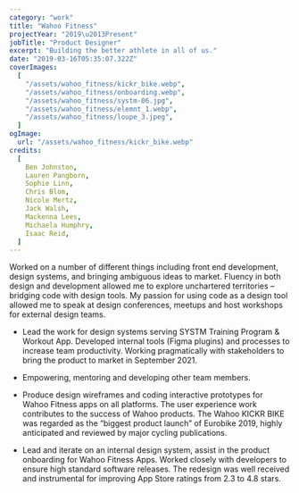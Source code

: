 ```yaml
---
category: "work"
title: "Wahoo Fitness"
projectYear: "2019\u2013Present"
jobTitle: "Product Designer"
excerpt: "Building the better athlete in all of us."
date: "2019-03-16T05:35:07.322Z"
coverImages:
  [
    "/assets/wahoo_fitness/kickr_bike.webp",
    "/assets/wahoo_fitness/onboarding.webp",
    "/assets/wahoo_fitness/systm-06.jpg",
    "/assets/wahoo_fitness/elemnt_1.webp",
    "/assets/wahoo_fitness/loupe_3.jpeg",
  ]
ogImage:
  url: "/assets/wahoo_fitness/kickr_bike.webp"
credits:
  [
    Ben Johnston,
    Lauren Pangborn,
    Sophie Linn,
    Chris Blom,
    Nicole Mertz,
    Jack Walsh,
    Mackenna Lees,
    Michaela Humphry,
    Isaac Reid,
  ]
---
```


<GalleryComposable>
  <ImageWithCaption
    src={"/assets/wahoo_fitness/kickr_bike.webp"}
    alt="Serving SYSTM Training Program"
    caption="Wahoo Onboarding Wizard"
    span={1}
  />
  <ImageWithCaption
    src={"/assets/wahoo_fitness/elemnt_1.webp"}
    alt="Serving SYSTM Training Program"
    caption="Wahoo Onboarding Wizard"
    span={1}
  />
  <ImageWithCaption
    src={"/assets/wahoo_fitness/onboarding.webp"}
    alt="Serving SYSTM Training Program"
    caption="Wahoo Onboarding Wizard"
    span={1}
  />
  <ImageWithCaption
    src={"/assets/wahoo_fitness/loupe_3.jpeg"}
    alt="Serving SYSTM Training Program"
    caption="Demo-ing work in front of Framer nerds in Framer Loupe, Amsterdam, 2019"
    span={1}
  />
</GalleryComposable>

Worked on a number of different things including front end development, design systems,
and bringing ambiguous ideas to market. Fluency in both design and development allowed
me to explore unchartered territories – bridging code with design tools. My passion
for using code as a design tool allowed me to speak at design conferences, meetups
and host workshops for external design teams.

- Lead the work for design systems serving SYSTM Training Program & Workout App. Developed internal tools (Figma plugins) and processes to increase team productivity. Working pragmatically with stakeholders to bring the product to market in September 2021.

- Empowering, mentoring and developing other team members.

- Produce design wireframes and coding interactive prototypes for Wahoo Fitness apps on all platforms. The user experience work contributes to the success of Wahoo products. The Wahoo KICKR BIKE was regarded as the “biggest product launch” of Eurobike 2019, highly anticipated and reviewed by major cycling publications.

- Lead and iterate on an internal design system, assist in the product onboarding for Wahoo Fitness Apps. Worked closely with developers to ensure high standard software releases. The redesign was well received and instrumental for improving App Store ratings from 2.3 to 4.8 stars.

<GalleryComposable>
  <ImageWithCaption
    src={"/assets/wahoo_fitness/systm-01.jpg"}
    alt="SYSTM"
    caption="SYSTM training platform"
    span={1}
  />
  <ImageWithCaption
    src={"/assets/wahoo_fitness/systm-02.jpg"}
    alt="SYSTM"
    caption="SYSTM training platform"
    span={1}
  />
  <ImageWithCaption
    src={"/assets/wahoo_fitness/systm-05.jpg"}
    alt="SYSTM"
    caption="SYSTM training platform"
    span={1}
  />
  <ImageWithCaption
    src={"/assets/wahoo_fitness/systm-06.jpg"}
    alt="SYSTM"
    caption="SYSTM training platform"
    span={1}
  />
  <ImageWithCaption
    src={"/assets/wahoo_fitness/systm-03.jpg"}
    alt="SYSTM"
    caption="SYSTM training platform"
    span={1}
  />
  <ImageWithCaption
    src={"/assets/wahoo_fitness/systm-04.jpg"}
    alt="SYSTM"
    caption="SYSTM training platform"
    span={1}
  />
</GalleryComposable>
